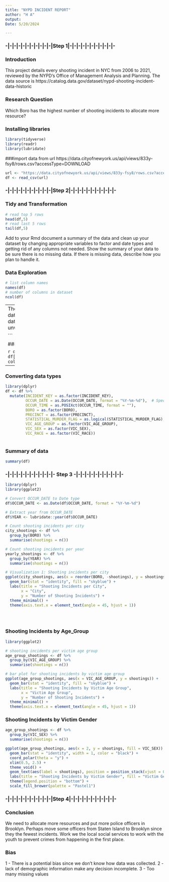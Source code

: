 ---
title: "NYPD INCIDENT REPORT"
author: "H A"
output:
Date: 5/20/2024

---

### -|-|-|-|-|-|-|-|-|-|-|Step 1|-|-|-|-|-|-|-|-|-|-|-

### Introduction
This project details every shooting incident in NYC from 2006 to 2021, reviewed by the NYPD's Office of Management Analysis and Planning. The data source is https://catalog.data.gov/dataset/nypd-shooting-incident-data-historic

### Research Question
Which Boro has the highest number of shooting incidents to allocate more resource?

### Installing libraries

```{r}
library(tidyverse)
library(readr)
library(lubridate)
```


###import data from url https://data.cityofnewyork.us/api/views/833y-fsy8/rows.csv?accessType=DOWNLOAD


```{r}
url <- "https://data.cityofnewyork.us/api/views/833y-fsy8/rows.csv?accessType=DOWNLOAD"
df <- read_csv(url)
```



### -|-|-|-|-|-|-|-|-|-|-|Step 2|-|-|-|-|-|-|-|-|-|-|-

### Tidy and Transformation



```{r}
# read top 5 rows
head(df,5)
# read last 5 rows
tail(df,5)
```

Add to your Rmd document a summary of the data and clean up your dataset by changing appropriate variables to factor and date types and getting rid of any columns not needed.  Show the summary of your data to be sure there is no missing data. If there is missing data, describe how you plan to handle it.

### Data Exploration

```{r}
# list column names
names(df)
# number of columns in dataset
ncol(df)
```

---
There are 21 columns in dataset. First we check the datatype then we remove unwanted columns.
```{r}
# list datatype of each column
str(df)
```
### Let's remove [X_COORD_CD,Y_COORD_CD, Latitude, Longitude, Lon_Lat] columns from the dataset.  
```{r}
# Remove specified columns
df <- df[, -which(names(df) %in% c("X_COORD_CD", "Y_COORD_CD", "Latitude", "Longitude", "Lon_Lat"))]

```

### Total missing values
```{r}
total_missing_values <- sum(is.na(df))
total_missing_values
```
### Removing columns with missing values


```{r}
df <- df[,colSums(is.na(df))==0]
colnames(df)
```


---

### Converting data types


```{r}
library(dplyr)
df <- df %>%
  mutate(INCIDENT_KEY = as.factor(INCIDENT_KEY),
         OCCUR_DATE = as.Date(OCCUR_DATE, format = "%Y-%m-%d"),  # Specify format
         OCCUR_TIME = as.POSIXct(OCCUR_TIME, format = ""),
         BORO = as.factor(BORO),
         PRECINCT = as.factor(PRECINCT),
         STATISTICAL_MURDER_FLAG = as.logical(STATISTICAL_MURDER_FLAG),
         VIC_AGE_GROUP = as.factor(VIC_AGE_GROUP),
         VIC_SEX = as.factor(VIC_SEX),
         VIC_RACE = as.factor(VIC_RACE))
  
```

### Summary of data

```{r}
summary(df)
```
### -|-|-|-|-|-|-|-|-|-|-|- Step 3 -|-|-|-|-|-|-|-|-|-|-|-


```{r}
library(dplyr)
library(ggplot2)

# Convert OCCUR_DATE to Date type
df$OCCUR_DATE <- as.Date(df$OCCUR_DATE, format = "%Y-%m-%d")

# Extract year from OCCUR_DATE
df$YEAR <- lubridate::year(df$OCCUR_DATE)

# Count shooting incidents per city
city_shootings <- df %>%
  group_by(BORO) %>%
  summarise(shootings = n())

# Count shooting incidents per year
yearly_shootings <- df %>%
  group_by(YEAR) %>%
  summarise(shootings = n())

```


``` {r}
# Visualization 1: Shooting incidents per city
ggplot(city_shootings, aes(x = reorder(BORO, -shootings), y = shootings)) +
  geom_bar(stat = "identity", fill = "skyblue") +
  labs(title = "Shooting Incidents per City",
       x = "City",
       y = "Number of Shooting Incidents") +
  theme_minimal() +
  theme(axis.text.x = element_text(angle = 45, hjust = 1))





```


### Shooting Incidents by Age_Group

```{r, }
library(ggplot2)

# shooting incidents per victim age group
age_group_shootings <- df %>%
  group_by(VIC_AGE_GROUP) %>%
  summarise(shootings = n())

# bar plot for shooting incidents by victim age group
ggplot(age_group_shootings, aes(x = VIC_AGE_GROUP, y = shootings)) +
  geom_bar(stat = "identity", fill = "skyblue") +
  labs(title = "Shooting Incidents by Victim Age Group",
       x = "Victim Age Group",
       y = "Number of Shooting Incidents") +
  theme_minimal() +
  theme(axis.text.x = element_text(angle = 45, hjust = 1))

```

### Shooting Incidents by Victim Gender
```{r}
age_group_shootings <- df %>%
  group_by(VIC_SEX) %>%
  summarise(shootings = n())

ggplot(age_group_shootings, aes(x = 2, y = shootings, fill = VIC_SEX)) +
  geom_bar(stat = "identity", width = 1, color = "black") +
  coord_polar(theta = "y") +
  xlim(0.5, 2.5) +
  theme_void() +
  geom_text(aes(label = shootings), position = position_stack(vjust = 0.5)) +
  labs(title = "Shooting Incidents by Victim Gender", fill = "Victim Gender") +
  theme(legend.position = "bottom") +
  scale_fill_brewer(palette = "Pastel1")
```

### -|-|-|-|-|-|-|-|-|-|-|Step 4|-|-|-|-|-|-|-|-|-|-|-


### Conclusion
We need to allocate more resources and put more police officers in Brooklyn. Perhaps move some officers from Staten Island to Brooklyn since they the fewest incidents.
Work we the local social services to work with the youth to prevent crimes from happening in the first place.


### Bias
 1 - There is a potential bias since we don't know how data was collected.
 2 - lack of demographic information make any decision incomplete.
 3 - Too many missing values



